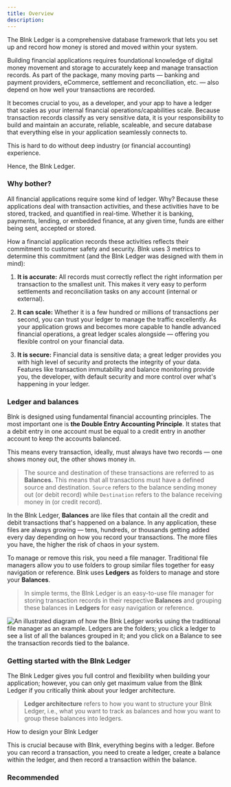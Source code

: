 ```yaml
---
title: Overview
description:
---
```

The Blnk Ledger is a comprehensive database framework that lets you set up and record how money is stored and moved within your system.

Building financial applications requires foundational knowledge of digital money movement and storage to accurately keep and manage transaction records. As part of the package, many moving parts — banking and payment providers, eCommerce, settlement and reconciliation, etc. — also depend on how well your transactions are recorded.

It becomes crucial to you, as a developer, and your app to have a ledger that scales as your internal financial operations/capabilities scale. Because transaction records classify as very sensitive data, it is your responsibility to build and maintain an accurate, reliable, scaleable, and secure database that everything else in your application seamlessly connects to.

This is hard to do without deep industry (or financial accounting) experience. 

Hence, the Blnk Ledger.

### Why bother?

All financial applications require some kind of ledger. Why? Because these applications deal with transaction activities, and these activities have to be stored, tracked, and quantified in real-time. Whether it is banking, payments, lending, or embedded finance, at any given time, funds are either being sent, accepted or stored. 

How a financial application records these activities reflects their commitment to customer safety and security. Blnk uses 3 metrics to determine this commitment (and the Blnk Ledger was designed with them in mind):

1. **It is accurate:** All records must correctly reflect the right information per transaction to the smallest unit. This makes it very easy to perform settlements and reconciliation tasks on any account (internal or external).

2. **It can scale:** Whether it is a few hundred or millions of transactions per second, you can trust your ledger to manage the traffic excellently. As your application grows and becomes more capable to handle advanced financial operations, a great ledger scales alongside — offering you flexible control on your financial data.

3. **It is secure:** Financial data is sensitive data; a great ledger provides you with high level of security and protects the integrity of your data. Features like transaction immutability and balance monitoring provide you, the developer, with default security and more control over what's happening in your ledger.

### Ledger and balances

Blnk is designed using fundamental financial accounting principles. The most important one is **the Double Entry Accounting Principle**. It states that a debit entry in one account must be equal to a credit entry in another account to keep the accounts balanced. 

This means every transaction, ideally, must always have two records — one shows money out, the other shows money in.

>The source and destination of these transactions are referred to as **Balances.** This means that all transactions must have a defined source and destination. `Source` refers to the balance sending money out (or debit record) while `Destination` refers to the balance receiving money in (or credit record).

In the Blnk Ledger, **Balances** are like files that contain all the credit and debit transactions that's happened on a balance. In any application, these files are always growing — tens, hundreds, or thousands getting added every day depending on how you record your transactions. The more files you have, the higher the risk of chaos in your system.

To manage or remove this risk, you need a file manager. Traditional file managers allow you to use folders to group similar files together for easy navigation or reference. Blnk uses **Ledgers** as folders to manage and store your **Balances**.

>In simple terms, the Blnk Ledger is an easy-to-use file manager for storing transaction records in their respective **Balances** and grouping these balances in **Ledgers** for easy navigation or reference.

![An illustrated diagram of how the Blnk Ledger works using the traditional file manager as an example. Ledgers are the folders; you click a ledger to see a list of all the balances grouped in it; and you click on a Balance to see the transaction records tied to the balance.](/images/blnk-ledger-overview.png)

### Getting started with the Blnk Ledger

The Blnk Ledger gives you full control and flexibility when building your application; however, you can only get maximum value from the Blnk Ledger if you critically think about your ledger architecture.

>**Ledger architecture** refers to how you want to structure your Blnk Ledger, i.e., what you want to track as balances and how you want to group these balances into ledgers. 

<Card title="Understanding ledger architecture" icon="book-open-cover" href="/ledger/guide/ledger-architecture">
	How to design your Blnk Ledger
</Card>

This is crucial because with Blnk, everything begins with a ledger. Before you can record a transaction, you need to create a ledger, create a balance within the ledger, and then record a transaction within the balance.

### Recommended

<CardGroup>
    <Card title="Create a ledger" icon="book-open-cover" href="/ledger/tutorial/create-a-ledger">
    </Card>
    <Card title="Create a balance" icon="book-open-cover" href="/ledger/tutorial/create-a-balance">  
    </Card>
</CardGroup>

